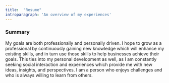 ```yaml
---
title:  "Resume"
introparagraph: 'An overview of my experiences'
---
```


  <h3 className="text-gray-900 text-lg mb-1 font-bold title-font">Summary</h3>

My goals are both professionally and personally driven. I hope to grow as a professional by continuously gaining new knowledge which will enhance my existing skills, and in turn use those skills to help businesses achieve their goals. This ties into my personal development as well, as I am constantly seeking social interaction and experiences which provide me with new ideas, insights, and perspectives. I am a person who enjoys challenges and who is always willing to learn from others.